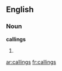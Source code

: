 ==English==

===Noun===
'''callings'''

# {{plural of|[[calling]]}}

[[ar:callings]]
[[fr:callings]]